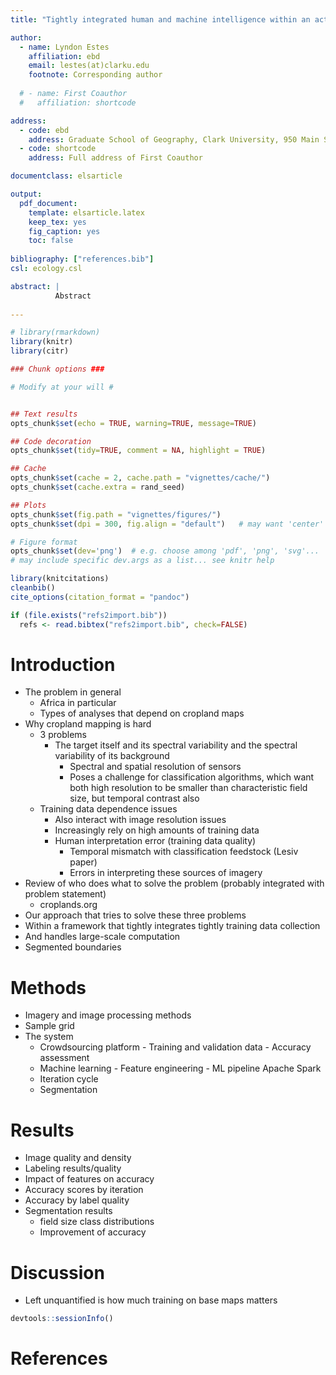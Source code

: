 ```yaml
---
title: "Tightly integrated human and machine intelligence within an active learning approach to cropland mapping"

author: 
  - name: Lyndon Estes
    affiliation: ebd
    email: lestes(at)clarku.edu
    footnote: Corresponding author
    
  # - name: First Coauthor 
  #   affiliation: shortcode

address: 
  - code: ebd
    address: Graduate School of Geography, Clark University, 950 Main Street, Worcester, MA 01610 USA
  - code: shortcode
    address: Full address of First Coauthor

documentclass: elsarticle

output: 
  pdf_document:
    template: elsarticle.latex
    keep_tex: yes
    fig_caption: yes
    toc: false
    
bibliography: ["references.bib"]
csl: ecology.csl

abstract: | 
          Abstract
          
---
```


<!--
%\VignetteEngine{knitr::rmarkdown}
%\VignetteIndexEntry{Example Manuscript}
-->
\linenumbers

```r

# library(rmarkdown)
library(knitr)
library(citr)

### Chunk options ###

# Modify at your will #


## Text results
opts_chunk$set(echo = TRUE, warning=TRUE, message=TRUE)

## Code decoration
opts_chunk$set(tidy=TRUE, comment = NA, highlight = TRUE)

## Cache
opts_chunk$set(cache = 2, cache.path = "vignettes/cache/")
opts_chunk$set(cache.extra = rand_seed)

## Plots
opts_chunk$set(fig.path = "vignettes/figures/")
opts_chunk$set(dpi = 300, fig.align = "default")   # may want 'center' sometimes

# Figure format
opts_chunk$set(dev='png')  # e.g. choose among 'pdf', 'png', 'svg'...
# may include specific dev.args as a list... see knitr help

```

```r

library(knitcitations)
cleanbib()
cite_options(citation_format = "pandoc")

if (file.exists("refs2import.bib"))
  refs <- read.bibtex("refs2import.bib", check=FALSE)
```


# Introduction

- The problem in general 
    - Africa in particular
    - Types of analyses that depend on cropland maps
- Why cropland mapping is hard
    - 3 problems
        - The target itself and its spectral variability and the spectral variability of its background
            - Spectral and spatial resolution of sensors
            - Poses a challenge for classification algorithms, which want both high resolution to be smaller than characteristic field size, but temporal contrast also
    - Training data dependence issues
        - Also interact with image resolution issues
        - Increasingly rely on high amounts of training data
        - Human interpretation error (training data quality)
          - Temporal mismatch with classification feedstock (Lesiv paper)
          - Errors in interpreting these sources of imagery
- Review of who does what to solve the problem (probably integrated with problem statement) 
    - croplands.org
- Our approach that tries to solve these three problems
- Within a framework that tightly integrates tightly training data collection
- And handles large-scale computation
- Segmented boundaries
    
# Methods

- Imagery and image processing methods
- Sample grid
- The system
    - Crowdsourcing platform
          - Training and validation data
          - Accuracy assessment
    - Machine learning
          - Feature engineering
          - ML pipeline Apache Spark
    - Iteration cycle
    - Segmentation

# Results

- Image quality and density
- Labeling results/quality
- Impact of features on accuracy
- Accuracy scores by iteration
- Accuracy by label quality
- Segmentation results 
  - field size class distributions
  - Improvement of accuracy

# Discussion

- Left unquantified is how much training on base maps matters




```r
devtools::sessionInfo()
```


# References

<!-- ```{r generate_references, cache=FALSE, include=FALSE, results='hide'} -->
<!-- write.bibtex(file="references.bib",  -->
<!--              append=file.exists("references.bib")) -->

<!-- ``` -->
